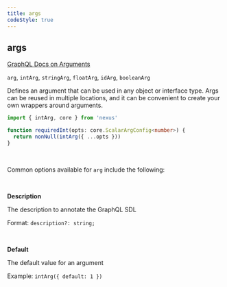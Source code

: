 ```yaml
---
title: args
codeStyle: true
---
```


## args

[GraphQL Docs on Arguments](https://graphql.org/learn/schema/#arguments)

`arg`, `intArg`, `stringArg`, `floatArg`, `idArg`, `booleanArg`

Defines an argument that can be used in any object or interface type. Args can be reused in multiple locations, and it can be convenient to create your own wrappers around arguments.

```ts
import { intArg, core } from 'nexus'

function requiredInt(opts: core.ScalarArgConfig<number>) {
  return nonNull(intArg({ ...opts }))
}
```

&nbsp;

Common options available for `arg` include the following:

&nbsp;

**Description**

The description to annotate the GraphQL SDL

Format: `description?: string;`

&nbsp;

**Default**

The default value for an argument

Example: `intArg({ default: 1 })`
